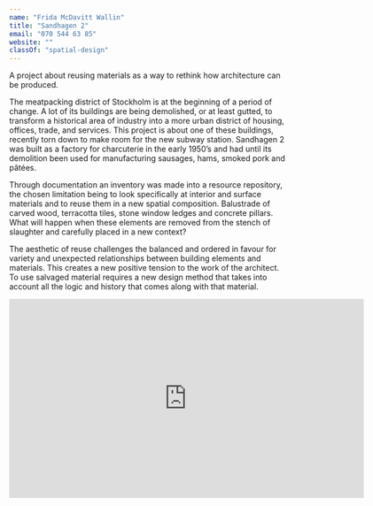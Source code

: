 ```yaml
---
name: "Frida McDavitt Wallin"
title: "Sandhagen 2"
email: "070 544 63 85"
website: ""
classOf: "spatial-design"
---
```










A project about reusing materials as a way to rethink how architecture can be produced. 

The meatpacking district of Stockholm is at the beginning of a period of change. A lot of its buildings are being demolished, or at least gutted, to transform a historical area of industry into a more urban district of housing, offices, trade, and services. This project is about one of these buildings, recently torn down to make room for the new subway station. Sandhagen 2 was built as a factory for charcuterie in the early 1950’s and had until its demolition been used for manufacturing sausages, hams, smoked pork and pâtées. 

Through documentation an inventory was made into a resource repository, the chosen limitation being to look specifically at interior and surface materials and to reuse them in a new spatial composition. Balustrade of carved wood, terracotta tiles, stone window ledges and concrete pillars. What will happen when these elements are removed from the stench of slaughter and carefully placed in a new context?

The aesthetic of reuse challenges the balanced and ordered in favour for variety and unexpected relationships between building elements and materials. This creates a new positive tension to the work of the architect. To use salvaged material requires a new design method that takes into account all the logic and history that comes along with that material. 

<ImageZoom
  preview={preview81}
  zoom={zoom81}
  caption="Exhibition of full scale element combinations <br> Photo: Sanna Lindberg"
/>

<ImageZoom
  preview={preview82}
  zoom={zoom82}
  caption="Full scale element combination, bench made from windowsill and skirting boards <br> Photo: Sanna Lindberg"
/>

<ImageZoom
  preview={preview83}
  zoom={zoom83}
  caption="Proposal for an entrance, perspective drawing of all architectural elements in a new spatial composition"
/>

<iframe src="https://player.vimeo.com/video/425215920?title=0&byline=0&portrait=0" width="640" height="360" frameborder="0" allow="autoplay; fullscreen" allowfullscreen></iframe>

<ImageZoom
  preview={preview85}
  zoom={zoom85}
  caption="Taxonomy (resource repository) of extracted elements from Sandhagen 2, model pieces <br> Photo: Elisa Hedin"
/>

<ImageZoom
  preview={preview86}
  zoom={zoom86}
  caption="Documentation of curtain room and wash room, collage drawing of 3D scan and photographs of extracted interior architectural elements"
/>

<ImageZoom
  preview={preview87}
  zoom={zoom87}
  caption="Documentation of entrance, collage drawing of 3D scan and photographs of extracted interior architectural elements"
/>

<ImageZoom
  preview={preview88}
  zoom={zoom88}
  caption="Portrait in exhibition <br> Photo: Sanna Lindberg"
/>